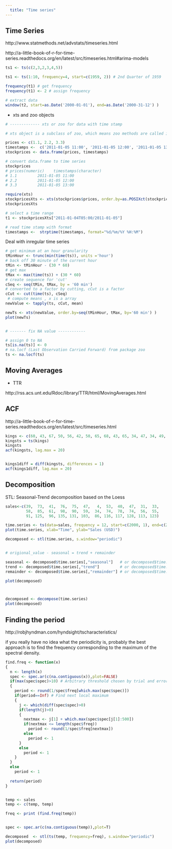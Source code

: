 ---
  title: "Time series"
---
  

## Time Series

http://www.statmethods.net/advstats/timeseries.html

http://a-little-book-of-r-for-time-series.readthedocs.org/en/latest/src/timeseries.html#arima-models

```r
ts1 <- ts(c(2,3,2,3,4,5))

ts1 <- ts(1:10, frequency=4, start=c(1959, 2)) # 2nd Quarter of 1959

frequency(t1) # get frequency
frequency(t1) <- 2 # assign frequency

# extract data 
window(t2, start=as.Date('2000-01-01'), end=as.Date('2000-31-12') )
```
 * xts and zoo objects

```r
# ------------- xts or zoo for data with time stamp

# xts object is a subclass of zoo, which means zoo methods are called if an xts method doesn't exist for a generic function (e.g. $.zoo and $<-.zoo). Both zoo and xts objects are a matrix with an ordered index attribute. xts requires that the index be time-based.

prices <- c(1.1, 2.2, 3.3)
timestamps <-  c('2011-01-05 11:00', '2011-01-05 12:00', '2011-01-05 13:00')
stockprices <- data.frame(prices, timestamps)

# convert data.frame to time series
stockprices
# prices(numeric)    timestamps(character)
# 1.1         2011-01-05 11:00
# 2.2         2011-01-05 12:00
# 3.3         2011-01-05 13:00

require(xts)
stockpricesXts <- xts(stockprices$prices, order.by=as.POSIXct(stockprices$timestamps))
stockpricesXts

# select a time range
t1 <- stockpricesXts["2011-01-04T05:00/2011-01-05"]

# read time stamp with format
timestamps <-  strptime(timestamps, format="%d/%m/%Y %H:%M")


```

Deal with inregular time series

```r
# get minimum at an hour granularity
tMinHour <- trunc(min(time(ts)), units ='hour')
# back off 30 minute of the current hour
tMin <- tMinHour - (30 * 60)
# get max 
tMax <- max(time(ts)) + (30 * 60)
# create sequence for 'cut'
cSeq <- seq(tMin, tMax, by = '60 min')
# converted to a factor by cutting, cCut is a factor
cCut <- cut(time(ts), cSeq)
 # compute means , x is a array
newValue <- tapply(ts, cCut, mean) 

newTs <- xts(newValue, order.by=seq(tMinHour, tMax, by='60 min') )
plot(newTs)


# ------- fix NA value ------------

# assign 0 to NA
ts[is.na(ts)] <- 0 
# na.locf (Last Observation Carried Forward) from package zoo
ts <- na.locf(ts) 


```

## Moving Averages 

  * TTR

http://rss.acs.unt.edu/Rdoc/library/TTR/html/MovingAverages.html

## ACF

http://a-little-book-of-r-for-time-series.readthedocs.org/en/latest/src/timeseries.html


```{r}
kings <- c(60, 43, 67, 50, 56, 42, 50, 65, 68, 43, 65, 34, 47, 34, 49, 41, 13, 35, 53, 56, 16, 43, 69, 59, 48, 59, 86, 55, 68, 51, 33, 49, 67, 77, 81, 67, 71, 81, 68, 70, 77, 56)
kingsts = ts(kings)
kingsts
acf(kingsts, lag.max = 20)


kings1diff = diff(kingsts, differences = 1)
acf(kings1diff, lag.max = 20)

```


## Decomposition

STL: Seasonal-Trend decomposition based on the Loess


```{r,warning=F}

sales<-c(39,  73,  41,  76,  75,  47,   4,  53,  40,  47,  31,  33,
         58,  85,  61,  98,  90,  59,  34,  74,  78,  74,  56,  55,
         91, 125,  96, 135, 131, 103,  86, 116, 117, 128, 113, 123)

time.series <- ts(data=sales, frequency = 12, start=c(2000, 1), end=c(2002, 12))
plot(time.series, xlab="Time", ylab="Sales (USD)")

decomposed <- stl(time.series, s.window="periodic")


# origional_value - seasonal = trend + remainder

seasonal <- decomposed$time.series[,"seasonal"]   # or decomposed$time.series[,1]
trend <- decomposed$time.series[,"trend"]         # or decomposed$time.series[,2]
remainder <- decomposed$time.series[,"remainder"] # or decomposed$time.series[,3]

plot(decomposed)



decomposed <- decompose(time.series)
plot(decomposed)

```


## Finding the period 

http://robjhyndman.com/hyndsight/tscharacteristics/

if you really have no idea what the periodicity is, probably the best approach is to find the frequency corresponding to the maximum of the spectral density.

```{r, warning=F}
find.freq <- function(x)
{
  n <- length(x)
  spec <- spec.ar(c(na.contiguous(x)),plot=FALSE)
  if(max(spec$spec)>10) # Arbitrary threshold chosen by trial and error.
  {
    period <- round(1/spec$freq[which.max(spec$spec)])
    if(period==Inf) # Find next local maximum
    {
      j <- which(diff(spec$spec)>0)
      if(length(j)>0)
      {
        nextmax <- j[1] + which.max(spec$spec[j[1]:500])
        if(nextmax <= length(spec$freq))
          period <- round(1/spec$freq[nextmax])
        else
          period <- 1
      }
      else
        period <- 1
    }
  }
  else
    period <- 1
  
  return(period)
}


temp <- sales
temp <- c(temp, temp)

freq <- print (find.freq(temp))


spec <- spec.ar(c(na.contiguous(temp)),plot=T)

decomposed  <- stl(ts(temp, frequency=freq), s.window="periodic")
plot(decomposed)


```



